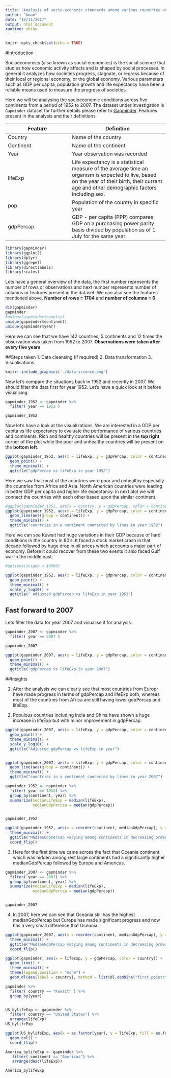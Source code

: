 ```yaml
---
title: "Analysis of socio-economic standards among various countries and continents"
author: "Aman"
date: "16/11/2017"
output: html_document
runtime: shiny
---
```


```r
knitr::opts_chunk$set(echo = TRUE)
```
#Introduction

Socioeconomics (also known as social economics) is the social science that studies how economic activity affects and is shaped by social processes. In general it analyzes how societies progress, stagnate, or regress because of their local or regional economy, or the global economy. Various parameters such as GDP per capita, population growth and life expectancy have been a reliable means used to measure the progress of societies.

Here we will be analysing the socioeconomic conditions across five continents from a period of 1952 to 2007. The dataset under investigation is `Gapminder` dataset for further details please refer to [Gapminder](https://www.gapminder.org/). Features present in the analysis and their definitions

Feature          |        Definition
---------------- |------------------------
Country          | Name of the country
Continent        | Name of the continent
Year             | Year observation was recorded
lifeExp          | Life expectancy is a statistical measure of the average time an organism is expected to live, based on the year of their birth, their current age and other demographic factors including sex.
pop              | Population of the country in specific year
gdpPercap        | GDP - per capita (PPP) compares GDP on a purchasing power parity basis divided by population as of 1 July for the same year.


```r
library(gapminder)
library(ggplot2)
library(dplyr)
library(ggrepel)
library(directlabels)
library(scales)
```

Lets have a general overview of the data, the first number represents the number of rows or observations and next number represents number of columns or features present in the dataset. We can also see the features mentioned above.
 **Number of rows = 1704** and **number of columns = 6**

```r

dim(gapminder)
gapminder
#unique(gapminder$country)
unique(gapminder$continent)
unique(gapminder$year)

```

Here we can see that we have 142 countries, 5 continents and 12 times the observation was taken from 1952 to 2007. **Observations were taken after every five years**

##Steps taken
1. Data cleansing (if required)
2. Data transformation
3. Visualisations
```r
knitr::include_graphics('./data-science.png')

```


Now let's compare the situations back in  1952 and recently in 2007. We should filter the data first for year 1952. Let's have a quick look at it before visualising.



```r
gapminder_1952 <- gapminder %>%
  filter( year == 1952 )

gapminder_1952

```

Now let's have a look at the visualizations. We are interested in a GDP per capita vs life expectancy to evaluate the performance of various countries and continents. Rich and healthy countries will be present in the **top right** corner of the plot while the poor and unhealthy countries will be present on the **bottom left**.


```r
ggplot(gapminder_1952, aes(x = lifeExp, y = gdpPercap, color = continent, size = pop)) + 
  geom_point() + 
  theme_minimal() + 
  ggtitle("gdpPercap vs lifeExp in year 1952")
```

Here we saw that most of the countries were poor and unhealthy especially the countries from Africa and Asia. North American countries were leading in better GDP per capita and higher life expectancy. In next plot we will connect the countries with each other based upon the similar continent.


```r
#ggplot(gapminder_1952, aes(x = country, y = gdpPercap, color = continent)) + geom_col() + theme_minimal()
ggplot(gapminder_1952, aes(x = lifeExp, y = gdpPercap, color = continent)) + 
  geom_line(aes(group = continent)) + 
  theme_minimal() + 
  ggtitle("countries in a continent connected by lines in year 1952")
```

Here we can see Kuwait had huge variations in their GDP because of hard conditions in the country in 80's. It faced a stock market crash in that decade followed by huge drop in oil prices which accounts a major part of economy. Before it could recover from these two events it also faced Gulf war in the middle east.


```r
#options(scipen = 10000)

ggplot(gapminder_1952, aes(x = lifeExp, y = gdpPercap, color = continent, size = pop)) + 
  geom_point() + 
  theme_minimal() + 
  scale_y_log10() + 
  ggtitle(" Adjusted gdpPercap vs lifeExp in year 1952")

```

## Fast forward to 2007


Lets filter the data for year 2007 and visualise it for analysis.
```r
gapminder_2007 <- gapminder %>%
  filter( year == 2007 )

gapminder_2007

ggplot(gapminder_2007, aes(x = lifeExp, y = gdpPercap, color = continent, size = pop)) + 
  geom_point() + 
  theme_minimal() + 
  ggtitle("gdpPercap vs lifeExp in year 2007")
```

##Insights

1. After the analysis we can clearly see that most countries from Europr have made progress in terms of gdpPercap and lifeExp both, whereas most of the countries from Africa are still having lower gdpPercap and lifeExp.

2. Populous countries including India and China have shown a huge increase in lifeExp but with minor improvement in gdpPercap.
```r
ggplot(gapminder_2007, aes(x = lifeExp, y = gdpPercap, color = continent, size = pop)) + 
  geom_point() + 
  theme_minimal() + 
  scale_y_log10() + 
  ggtitle("Adjusted gdpPercap vs lifeExp in year")


ggplot(gapminder_2007, aes(x = lifeExp, y = gdpPercap, color = continent)) + 
  geom_line(aes(group = continent)) + 
  theme_minimal() + 
  ggtitle("countries in a continent connected by lines in year 2007")
```





```r
gapminder_1952 <- gapminder %>%
  filter( year == 1952) %>%
  group_by(continent, year) %>%
  summarize(medianLifeExp = median(lifeExp),
            medianGdpPercap = median(gdpPercap))


gapminder_1952

ggplot(gapminder_1952, aes(x = reorder(continent, medianGdpPercap), y = medianGdpPercap, fill = continent)) + geom_col() + 
  theme_minimal() + 
  ggtitle("MedianGdpPercap varying among continents in decreasing order in Year 1952") + 
  coord_flip()

```

3. Here for the first time we came across the fact that Oceania continent which was hidden among rest large continents had a significantly higher medianGdpPercap followed by Europe and Americas.


```r
gapminder_2007 <- gapminder %>%
  filter( year == 2007) %>%
  group_by(continent, year) %>%
  summarize(medianLifeExp = median(lifeExp),
            medianGdpPercap = median(gdpPercap))


gapminder_2007
```

4. In 2007, here we can see that Oceania still has the highest medianGdpPercap but Europe has made significant progress and now has a very small difference that Oceania.

```r
ggplot(gapminder_2007, aes(x = reorder(continent, medianGdpPercap), y = medianGdpPercap, fill = continent)) + geom_col() + 
  theme_minimal() + 
  ggtitle("MedianGdpPercap varying among continents in decreasing order in Year 2007") +
  coord_flip()

ggplot(gapminder, aes(x = lifeExp, y = gdpPercap, color = country)) + 
  geom_line() + 
  theme_minimal() + 
  theme(legend.position = "none") + 
  geom_dl(aes(label = country), method = list(dl.combine("first.points", "last.points"), cex = 0.8))

gapminder %>%
  filter( country == "Kuwait" ) %>%
  group_by(year)


US_bylifeExp <- gapminder %>%
  filter( country == "United States") %>%
  arrange(lifeExp)
US_bylifeExp

ggplot(US_bylifeExp, aes(x = as.factor(year), y = lifeExp, fill = as.factor(year))) + 
  geom_col() + 
  coord_flip()

America_bylifeExp <- gapminder %>%
   filter( continent == "Americas") %>%
   arrange(desc(lifeExp))

America_bylifeExp
```




